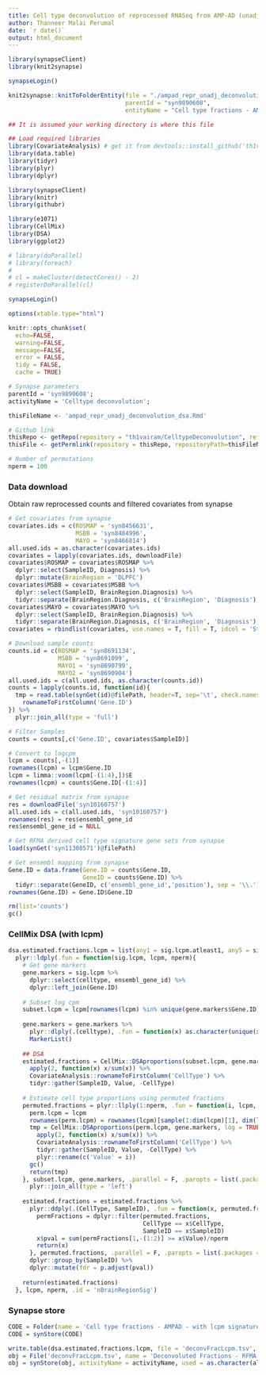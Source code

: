 ```yaml
---
title: Cell type deconvolution of reprocessed RNASeq from AMP-AD (unadjusted lcpm - with RFMA lcpm signatures)
author: Thanneer Malai Perumal
date: `r date()`
output: html_document
---
```

```r
library(synapseClient)
library(knit2synapse)

synapseLogin()

knit2synapse::knitToFolderEntity(file = "./ampad_repr_unadj_deconvolution_dsa.Rmd",
                                 parentId = "syn9890608",
                                 entityName = "Cell type fractions - AMPAD - with lcpm signatures - using DSA")
```

```r
## It is assumed your working directory is where this file

## Load required libraries
library(CovariateAnalysis) # get it from devtools::install_github('th1vairam/CovariateAnalysis@dev')
library(data.table)
library(tidyr)
library(plyr)
library(dplyr)

library(synapseClient)
library(knitr)
library(githubr)

library(e1071)
library(CellMix)
library(DSA)
library(ggplot2)

# library(doParallel)
# library(foreach)
# 
# cl = makeCluster(detectCores() - 2)
# registerDoParallel(cl)

synapseLogin()

options(xtable.type="html")

knitr::opts_chunk$set(
  echo=FALSE,
  warning=FALSE,
  message=FALSE,
  error = FALSE,
  tidy = FALSE,
  cache = TRUE)
```

```r
# Synapse parameters
parentId = 'syn9890608';
activityName = 'Celltype deconvolution';

thisFileName <- 'ampad_repr_unadj_deconvolution_dsa.Rmd'

# Github link
thisRepo <- getRepo(repository = "th1vairam/CelltypeDeconvolution", ref="branch", refName='deconvolute')
thisFile <- getPermlink(repository = thisRepo, repositoryPath=thisFileName)

# Number of permutations
nperm = 100
```
### Data download
Obtain raw reprocessed counts and filtered covariates from synapse
```r
# Get covariates from synapse
covariates.ids = c(ROSMAP = 'syn8456631',
                   MSBB = 'syn8484996',
                   MAYO = 'syn8466814')
all.used.ids = as.character(covariates.ids)
covariates = lapply(covariates.ids, downloadFile)
covariates$ROSMAP = covariates$ROSMAP %>%
  dplyr::select(SampleID, Diagnosis) %>%
  dplyr::mutate(BrainRegion = 'DLPFC')
covariates$MSBB = covariates$MSBB %>%
  dplyr::select(SampleID, BrainRegion.Diagnosis) %>%
  tidyr::separate(BrainRegion.Diagnosis, c('BrainRegion', 'Diagnosis'), sep = '\\.')
covariates$MAYO = covariates$MAYO %>%
  dplyr::select(SampleID, BrainRegion.Diagnosis) %>%
  tidyr::separate(BrainRegion.Diagnosis, c('BrainRegion', 'Diagnosis'), sep = '\\.')
covariates = rbindlist(covariates, use.names = T, fill = T, idcol = 'Study')

# Download sample counts
counts.id = c(ROSMAP = 'syn8691134',
              MSBB = 'syn8691099',
              MAYO1 = 'syn8690799', 
              MAYO2 = 'syn8690904')
all.used.ids = c(all.used.ids, as.character(counts.id))
counts = lapply(counts.id, function(id){
  tmp = read.table(synGet(id)@filePath, header=T, sep='\t', check.names = F, row.names = 1) %>%
    rownameToFirstColumn('Gene.ID')
}) %>%
  plyr::join_all(type = 'full')

# Filter Samples
counts = counts[,c('Gene.ID', covariates$SampleID)]

# Convert to logcpm
lcpm = counts[,-(1)]
rownames(lcpm) = lcpm$Gene.ID
lcpm = limma::voom(lcpm[-(1:4),])$E
rownames(lcpm) = counts$Gene.ID[-(1:4)]

# Get residual matrix from synapse
res = downloadFile('syn10160757')
all.used.ids = c(all.used.ids, 'syn10160757')
rownames(res) = res$ensembl_gene_id
res$ensembl_gene_id = NULL

# Get RFMA derived cell type signature gene sets from synapse
load(synGet('syn11308571')@filePath)

# Get ensembl mapping from synapse
Gene.ID = data.frame(Gene.ID = counts$Gene.ID,
                     GeneID = counts$Gene.ID) %>%
  tidyr::separate(GeneID, c('ensembl_gene_id','position'), sep = '\\.')
rownames(Gene.ID) = Gene.ID$Gene.ID

rm(list='counts')
gc()
```

### CellMix DSA (with lcpm)
```r
dsa.estimated.fractions.lcpm = list(any1 = sig.lcpm.atleast1, any5 = sig.lcpm.atleast5, any7 = sig.lcpm.atleast7) %>%
  plyr::ldply(.fun = function(sig.lcpm, lcpm, nperm){
    # Get gene markers
    gene.markers = sig.lcpm %>%
      dplyr::select(celltype, ensembl_gene_id) %>%
      dplyr::left_join(Gene.ID) 
    
    # Subset log cpm
    subset.lcpm = lcpm[rownames(lcpm) %in% unique(gene.markers$Gene.ID),]
    
    gene.markers = gene.markers %>%
      plyr::dlply(.(celltype), .fun = function(x) as.character(unique(x$Gene.ID))) %>%
      MarkerList()
      
    ## DSA
    estimated.fractions = CellMix::DSAproportions(subset.lcpm, gene.markers, log = TRUE, verbose = TRUE) %>%
      apply(2, function(x) x/sum(x)) %>%
      CovariateAnalysis::rownameToFirstColumn('CellType') %>%
      tidyr::gather(SampleID, Value, -CellType)
    
    # Estimate cell type proportions using permuted fractions
    permuted.fractions = plyr::llply(1:nperm, .fun = function(i, lcpm, gene.markers){
      perm.lcpm = lcpm
      rownames(perm.lcpm) = rownames(lcpm)[sample(1:dim(lcpm)[1], dim(lcpm)[1])]
      tmp = CellMix::DSAproportions(perm.lcpm, gene.markers, log = TRUE, verbose = TRUE) %>%
        apply(2, function(x) x/sum(x)) %>%
        CovariateAnalysis::rownameToFirstColumn('CellType') %>%
        tidyr::gather(SampleID, Value, -CellType) %>%
        plyr::rename(c('Value' = i))
      gc()
      return(tmp)
    }, subset.lcpm, gene.markers, .parallel = F, .paropts = list(.packages = c('dplyr', 'CovariateAnalysis', 'tidyr', 'CellMix'))) %>%
      plyr::join_all(type = 'left')
    
    estimated.fractions = estimated.fractions %>%
      plyr::ddply(.(CellType, SampleID), .fun = function(x, permuted.fractions){
        permFractions = dplyr::filter(permuted.fractions, 
                                      CellType == x$CellType,
                                      SampleID == x$SampleID)
        x$pval = sum(permFractions[1,-(1:2)] >= x$Value)/nperm
        return(x)
      }, permuted.fractions, .parallel = F, .paropts = list(.packages = c('dplyr'))) %>%
      dplyr::group_by(SampleID) %>%
      dplyr::mutate(fdr = p.adjust(pval))
    
    return(estimated.fractions)
  }, lcpm, nperm, .id = 'nBrainRegionSig')
```

### Synapse store
```r
CODE = Folder(name = 'Cell type fractions - AMPAD - with lcpm signatures - using DSA', parentId = parentId)
CODE = synStore(CODE)

write.table(dsa.estimated.fractions.lcpm, file = 'deconvFracLcpm.tsv', sep = '\t', row.names = F, quote = F)
obj = File('deconvFracLcpm.tsv', name = 'Deconvoluted Fractions - RFMA - dsa', parentId = CODE$properties$id)
obj = synStore(obj, activityName = activityName, used = as.character(all.used.ids), executed = thisFile)
```
